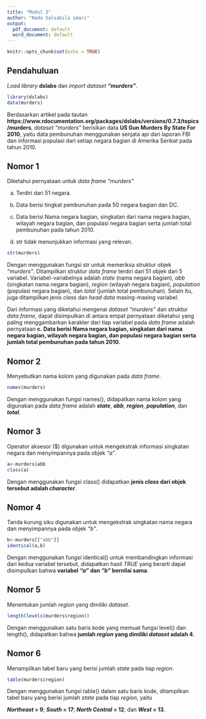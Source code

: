 ```yaml
---
title: "Modul 3"
author: "Nada Salsabila imari"
output:
  pdf_document: default
  word_document: default
---
```


```r
knitr::opts_chunk$set(echo = TRUE)
```
## Pendahuluan

*Load library* **dslabs** dan *import dataset* ***"murders"***.

```r
library(dslabs)
data(murders)
```

Berdasarkan artikel pada tautan **https://www.rdocumentation.org/packages/dslabs/versions/0.7.3/topics/murders**, *dataset "murders"* berisikan data **US Gun Murders By State For 2010**, yaitu data pembunuhan menggunakan senjata api dari laporan FBI dan informasi populasi dari setiap negara bagian di Amerika Serikat pada tahun 2010.

## Nomor 1

Diketahui pernyataan untuk *data frame* *"murders"*

a. Terdiri dari 51 negara.

b. Data berisi tingkat pembunuhan pada 50 negara bagian dan DC.

c. Data berisi Nama negara bagian, singkatan dari nama negara bagian, wilayah negara bagian, dan populasi negara bagian serta jumlah total pembunuhan pada tahun 2010.

d. str tidak menunjukkan informasi yang relevan.

```r
str(murders)
```

Dengan menggunakan fungsi str untuk memeriksa struktur objek *"murders"*. Ditampilkan struktur *data frame* terdiri dari 51 objek dari 5 variabel. Variabel-variabelnya adalah *state* (nama negara bagian), *abb* (singkatan nama negara bagian), *region* (wilayah negara bagian), *population* (populasi negara bagian), dan *total* (jumlah total pembunuhan). Selain itu, juga ditampilkan jenis *class* dan *head data* masing-masing variabel.

Dari informasi yang diketahui mengenai *dataset "murders"* dan struktur *data frame*, dapat disimpulkan di antara empat pernyataan diketahui yang paling menggambarkan karakter dari tiap variabel pada *data frame* adalah pernyataan
**c. Data berisi Nama negara bagian, singkatan dari nama negara bagian, wilayah negara bagian, dan populasi negara bagian serta jumlah total pembunuhan pada tahun 2010.**

## Nomor 2

Menyebutkan nama kolom yang digunakan pada *data frame*.

```r
names(murders)
```

Dengan menggunakan fungsi names(), didapatkan nama kolom yang digunakan pada *data frame* adalah ***state***, ***abb***, ***region***, ***population***, dan ***total***.

## Nomor 3

Operator aksesor ($) digunakan untuk mengekstrak informasi singkatan negara dan menyimpannya pada objek *"a"*.

```r
a<-murders$abb
class(a)
```

Dengan menggunakan fungsi class() didapatkan **jenis *class* dari objek tersebut adalah *character***.

## Nomor 4

Tanda kurung siku digunakan untuk mengekstrak singkatan nama negara dan menyimpannya pada objek *"b"*.

```r
b<-murders[["abb"]]
identical(a,b)
```

Dengan menggunakan fungsi identical() untuk membandingkan informasi dari kedua variabel tersebut, didapatkan hasil *TRUE* yang berarti dapat disimpulkan bahwa **variabel *"a"* dan *"b"* bernilai sama**.

## Nomor 5

Menentukan jumlah *region* yang dimiliki *dataset*.

```r
length(levels(murders$region))
```

Dengan menggunakan satu baris kode yang memuat fungsi level() dan length(), didapatkan bahwa **jumlah *region* yang dimiliki *dataset* adalah 4**.

## Nomor 6

Menampilkan tabel baru yang berisi jumlah *state* pada tiap *region*.

```r
table(murders$region)
```

Dengan menggunakan fungsi table() dalam satu baris kode, ditampilkan tabel baru yang berisi jumlah *state* pada tiap *region*, yaitu

***Northeast* = 9**; ***South* = 17**; ***North Central* = 12**; dan ***West* = 13**.
